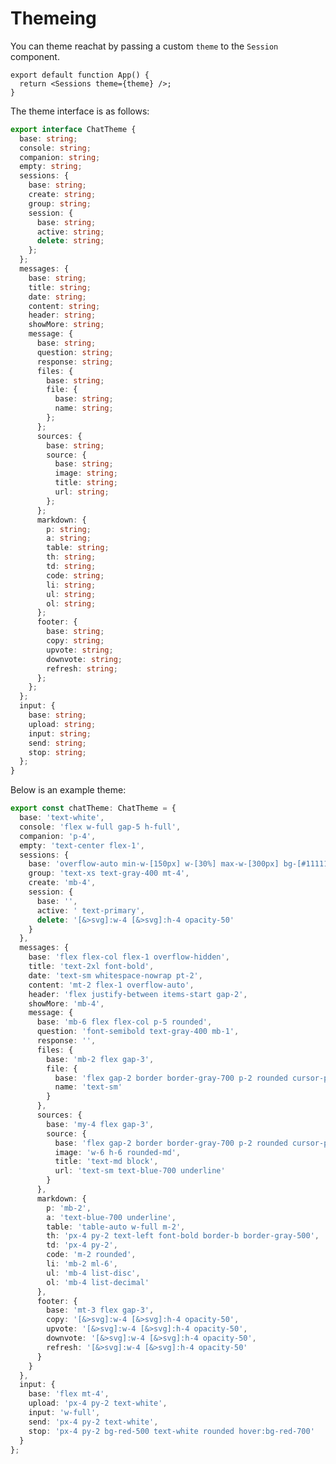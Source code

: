 
<Meta title="Docs/Themeing" />

# Themeing

You can theme reachat by passing a custom `theme` to the `Session` component.

```tsx
export default function App() {
  return <Sessions theme={theme} />;
}
```

The theme interface is as follows:

```ts
export interface ChatTheme {
  base: string;
  console: string;
  companion: string;
  empty: string;
  sessions: {
    base: string;
    create: string;
    group: string;
    session: {
      base: string;
      active: string;
      delete: string;
    };
  };
  messages: {
    base: string;
    title: string;
    date: string;
    content: string;
    header: string;
    showMore: string;
    message: {
      base: string;
      question: string;
      response: string;
      files: {
        base: string;
        file: {
          base: string;
          name: string;
        };
      };
      sources: {
        base: string;
        source: {
          base: string;
          image: string;
          title: string;
          url: string;
        };
      };
      markdown: {
        p: string;
        a: string;
        table: string;
        th: string;
        td: string;
        code: string;
        li: string;
        ul: string;
        ol: string;
      };
      footer: {
        base: string;
        copy: string;
        upvote: string;
        downvote: string;
        refresh: string;
      };
    };
  };
  input: {
    base: string;
    upload: string;
    input: string;
    send: string;
    stop: string;
  };
}
```

Below is an example theme:

```ts
export const chatTheme: ChatTheme = {
  base: 'text-white',
  console: 'flex w-full gap-5 h-full',
  companion: 'p-4',
  empty: 'text-center flex-1',
  sessions: {
    base: 'overflow-auto min-w-[150px] w-[30%] max-w-[300px] bg-[#11111F] p-5 rounded',
    group: 'text-xs text-gray-400 mt-4',
    create: 'mb-4',
    session: {
      base: '',
      active: ' text-primary',
      delete: '[&>svg]:w-4 [&>svg]:h-4 opacity-50'
    }
  },
  messages: {
    base: 'flex flex-col flex-1 overflow-hidden',
    title: 'text-2xl font-bold',
    date: 'text-sm whitespace-nowrap pt-2',
    content: 'mt-2 flex-1 overflow-auto',
    header: 'flex justify-between items-start gap-2',
    showMore: 'mb-4',
    message: {
      base: 'mb-6 flex flex-col p-5 rounded',
      question: 'font-semibold text-gray-400 mb-1',
      response: '',
      files: {
        base: 'mb-2 flex gap-3',
        file: {
          base: 'flex gap-2 border border-gray-700 p-2 rounded cursor-pointer',
          name: 'text-sm'
        }
      },
      sources: {
        base: 'my-4 flex gap-3',
        source: {
          base: 'flex gap-2 border border-gray-700 p-2 rounded cursor-pointer',
          image: 'w-6 h-6 rounded-md',
          title: 'text-md block',
          url: 'text-sm text-blue-700 underline'
        }
      },
      markdown: {
        p: 'mb-2',
        a: 'text-blue-700 underline',
        table: 'table-auto w-full m-2',
        th: 'px-4 py-2 text-left font-bold border-b border-gray-500',
        td: 'px-4 py-2',
        code: 'm-2 rounded',
        li: 'mb-2 ml-6',
        ul: 'mb-4 list-disc',
        ol: 'mb-4 list-decimal'
      },
      footer: {
        base: 'mt-3 flex gap-3',
        copy: '[&>svg]:w-4 [&>svg]:h-4 opacity-50',
        upvote: '[&>svg]:w-4 [&>svg]:h-4 opacity-50',
        downvote: '[&>svg]:w-4 [&>svg]:h-4 opacity-50',
        refresh: '[&>svg]:w-4 [&>svg]:h-4 opacity-50'
      }
    }
  },
  input: {
    base: 'flex mt-4',
    upload: 'px-4 py-2 text-white',
    input: 'w-full',
    send: 'px-4 py-2 text-white',
    stop: 'px-4 py-2 bg-red-500 text-white rounded hover:bg-red-700'
  }
};
```
